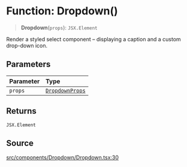# Function: Dropdown()

> **Dropdown**(`props`): `JSX.Element`

Render a styled select component – displaying a caption and a custom
drop-down icon.

## Parameters

| Parameter | Type |
| :------ | :------ |
| `props` | [`DropdownProps`](/api/latest/interfaces/DropdownProps.mdx) |

## Returns

`JSX.Element`

## Source

[src/components/Dropdown/Dropdown.tsx:30](https://github.com/gpbl/react-day-picker/blob/86f49ff11/src/components/Dropdown/Dropdown.tsx#L30)
